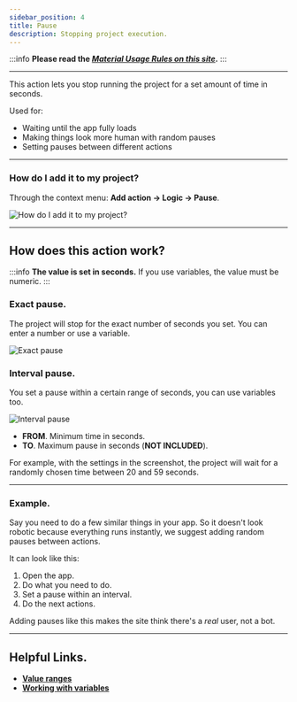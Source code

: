 ```yaml
---
sidebar_position: 4
title: Pause
description: Stopping project execution.
---
```


:::info **Please read the [*Material Usage Rules on this site*](../../Disclaimer).**
:::
_______________________________________________
This action lets you stop running the project for a set amount of time in seconds.

Used for:
- Waiting until the app fully loads
- Making things look more human with random pauses
- Setting pauses between different actions
_______________________________________________
### How do I add it to my project?
Through the context menu: **Add action → Logic → Pause**.

![How do I add it to my project?](./assets/Pause/Pause_pic1.png)
_______________________________________________
## How does this action work?
:::info **The value is set in seconds.**
If you use variables, the value must be numeric.
:::

### Exact pause.
The project will stop for the exact number of seconds you set. You can enter a number or use a variable.

![Exact pause](./assets/Pause/Pause_pic2.png)

### Interval pause.
You set a pause within a certain range of seconds, you can use variables too.

![Interval pause](./assets/Pause/Pause_pic3.png)

- **FROM**. Minimum time in seconds.
- **TO**. Maximum pause in seconds (**NOT INCLUDED**).

For example, with the settings in the screenshot, the project will wait for a randomly chosen time between 20 and 59 seconds.
_______________________________________________
### Example.
Say you need to do a few similar things in your app. So it doesn't look robotic because everything runs instantly, we suggest adding random pauses between actions.

It can look like this:
1. Open the app.
2. Do what you need to do.
3. Set a pause within an interval.
4. Do the next actions.

Adding pauses like this makes the site think there's a *real* user, not a bot.
_______________________________________________
## Helpful Links.
- [**Value ranges**](../../pm/Creating/Value_Ranges)
- [**Working with variables**](../../Data/WorkWithVariables)